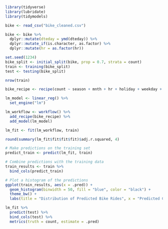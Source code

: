 ```{r}
library(tidyverse)
library(lubridate)
library(tidymodels)

bike <- read_csv("bike_cleaned.csv")

bike <- bike %>%
  dplyr::mutate(dteday = ymd(dteday)) %>%
  dplyr::mutate_if(is.character, as.factor) %>%
  dplyr::mutate(hr = as.factor(hr))
```

```{r}
set.seed(1234)
bike_split <- initial_split(bike, prop = 0.7, strata = count)
train <- training(bike_split)
test <- testing(bike_split)

nrow(train)
```

```{r Build a Linear Regression Model}
bike_recipe <- recipe(count ~ season + mnth + hr + holiday + weekday + temp + weathersit, train)

lm_model <- linear_reg() %>%
  set_engine("lm")

lm_workflow <- workflow() %>%
  add_recipe(bike_recipe) %>%
  add_model(lm_model)

lm_fit <- fit(lm_workflow, train)

round(summary(lm_fit$fit$fit$fit)$adj.r.squared, 4)
```

```{r}
# Make predictions on the training set
predict_train <- predict(lm_fit, train)

# Combine predictions with the training data
train_results <- train %>%
  bind_cols(predict_train)

# Plot a histogram of the predictions
ggplot(train_results, aes(x = .pred)) +
  geom_histogram(binwidth = 50, fill = "blue", color = "black") +
  theme_bw() +
  labs(title = "Distribution of Predicted Bike Rides", x = "Predicted Count", y = "Frequency")

```

```{r}
lm_fit %>% 
  predict(test) %>%
  bind_cols(test) %>%
  metrics(truth = count, estimate = .pred)
```

